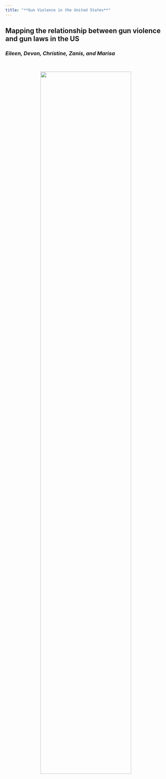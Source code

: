 ```yaml
---
title: "**Gun Violence in the United States**"
---
```


## Mapping the relationship between gun violence and gun laws in the US

### *Eileen, Devon, Christine, Zanis, and Marisa* 

<br>

<center>
<img src="images/NYT_photo.jpg" style="width:75%">
</center>
